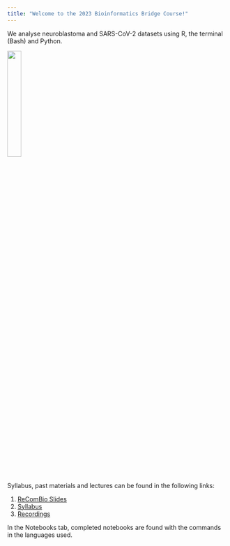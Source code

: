 ```yaml
---
title: "Welcome to the 2023 Bioinformatics Bridge Course!"
---
```


We analyse neuroblastoma and SARS-CoV-2 datasets using R, the terminal (Bash) and Python.

<img src="images/sammy laptop.png" style="width:25%">

Syllabus, past materials and lectures can be found in the following links:

1) [ReComBio Slides](https://docs.google.com/presentation/d/12SRZvPIyyqakpi4PASBkZc0hAlBhHBzw/edit#slide=id.p1)
2) [Syllabus](https://docs.google.com/document/d/1nxLkPso9fEMIKJOuPksHgw7dGR_v44Rb/edit)
3) [Recordings](https://drive.google.com/drive/u/0/folders/1GzV2gBVUNHlpKLPrYDvTS07DxeUAw6Td)

In the Notebooks tab, completed notebooks are found with the commands in the languages used.


